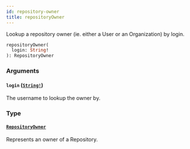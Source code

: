```yaml
---
id: repository-owner
title: repositoryOwner
---
```


Lookup a repository owner (ie. either a User or an Organization) by login.

```graphql
repositoryOwner(
  login: String!
): RepositoryOwner

```

### Arguments

#### `login` ([`String!`](/docs/api/scalars/string))

The username to lookup the owner by.

### Type

#### [`RepositoryOwner`](/docs/api/interfaces/repository-owner)

Represents an owner of a Repository.
